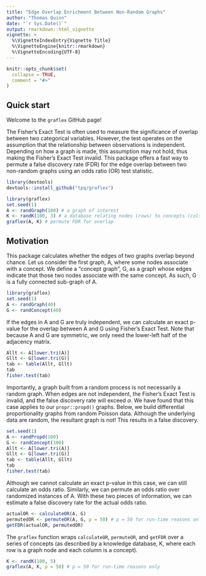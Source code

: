 ```yaml
---
title: "Edge Overlap Enrichment Between Non-Random Graphs"
author: "Thomas Quinn"
date: "`r Sys.Date()`"
output: rmarkdown::html_vignette
vignette: >
  %\VignetteIndexEntry{Vignette Title}
  %\VignetteEngine{knitr::rmarkdown}
  %\VignetteEncoding{UTF-8}
---
```


```r
knitr::opts_chunk$set(
  collapse = TRUE,
  comment = "#>"
)
```

## Quick start

Welcome to the `graflex` GitHub page!

The Fisher's Exact Test is often used to measure the significance of overlap between two categorical variables. However, the test operates on the assumption that the relationship between observations is independent. Depending on how a graph is made, this assumption may not hold, thus making the Fisher's Exact Test invalid. This package offers a fast way to permute a false discovery rate (FDR) for the edge overlap between two non-random graphs using an odds ratio (OR) test statistic.

```r
library(devtools)
devtools::install_github("tpq/graflex")
```

```r
library(graflex)
set.seed(1)
A <- randGraph(100) # a graph of interest
K <- randK(100, 3) # a database relating nodes (rows) to concepts (cols)
graflex(A, K) # permute FDR for overlap
```

## Motivation

This package calculates whether the edges of two graphs overlap beyond chance. Let us consider the first graph, A, where some nodes associate with a concept. We define a "concept graph", G, as a graph whose edges indicate that those two nodes associate with the same concept. As such, G is a fully connected sub-graph of A.

```r
library(graflex)
set.seed(1)
A <- randGraph(40)
G <- randConcept(40)
```

If the edges in A and G are truly independent, we can calculate an exact p-value for the overlap between A and G using Fisher's Exact Test. Note that because A and G are symmetric, we only need the lower-left half of the adjacency matrix.

```r
Allt <- A[lower.tri(A)]
Gllt <- G[lower.tri(G)]
tab <- table(Allt, Gllt)
tab
fisher.test(tab)
```

Importantly, a graph built from a random process is not necessarily a random graph. When edges are not independent, the Fisher's Exact Test is invalid, and the false discovery rate will exceed $\alpha$. We have found that this case applies to our `propr::propd()` graphs. Below, we build differential proportionality graphs from random Poisson data. Although the underlying data are random, the resultant graph is not! This results in a false discovery.

```r
set.seed(1)
A <- randPropd(100)
G <- randConcept(100)
Allt <- A[lower.tri(A)]
Gllt <- G[lower.tri(G)]
tab <- table(Allt, Gllt)
tab
fisher.test(tab)
```

Although we cannot calculate an exact p-value in this case, we can still calculate an odds ratio. Similarly, we can permute an odds ratio over randomized instances of A. With these two pieces of information, we can estimate a false discovery rate for the actual odds ratio.

```r
actualOR <- calculateOR(A, G)
permutedOR <- permuteOR(A, G, p = 50) # p = 50 for run-time reasons only
getFDR(actualOR, permutedOR)
```

The `graflex` function wraps `calculateOR`, `permuteOR`, and `getFDR` over a series of concepts (as described by a knowledge database, K, where each row is a graph node and each column is a concept).

```r
K <- randK(100, 5)
graflex(A, K, p = 50) # p = 50 for run-time reasons only
```
